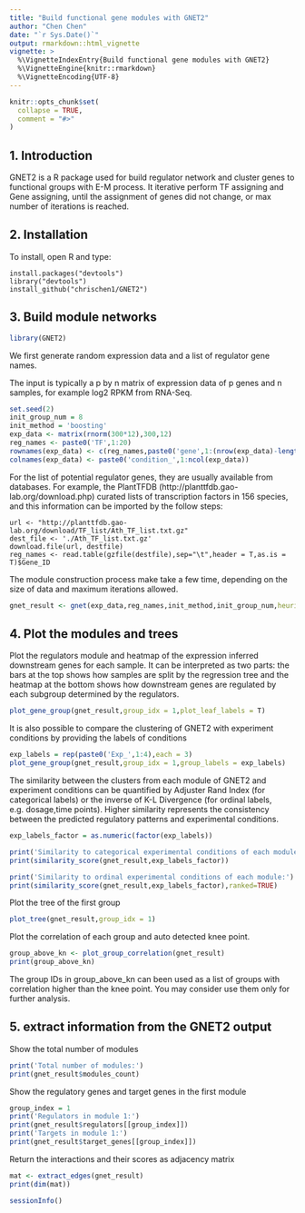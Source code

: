 ---
title: "Build functional gene modules with GNET2"
author: "Chen Chen"
date: "`r Sys.Date()`"
output: rmarkdown::html_vignette
vignette: >
  %\VignetteIndexEntry{Build functional gene modules with GNET2}
  %\VignetteEngine{knitr::rmarkdown}
  %\VignetteEncoding{UTF-8}
---

```{r setup,echo = FALSE, include = TRUE}
knitr::opts_chunk$set(
  collapse = TRUE,
  comment = "#>"
)
```

## 1. Introduction
GNET2 is a R package used for build regulator network and cluster genes to functional groups with E-M process.
It iterative perform TF assigning and Gene assigning, until the assignment of genes did not change, or max number of iterations is reached.

## 2. Installation
To install, open R and type:
```
install.packages("devtools")
library("devtools")
install_github("chrischen1/GNET2")
```

## 3. Build module networks
```{r load_packages, message=FALSE, warning=FALSE, include=FALSE}
library(GNET2)
```

We first generate random expression data and a list of regulator gene names. 

The input is typically a p by n matrix of expression data of p genes and n samples, for example log2 RPKM from RNA-Seq.

```{r,echo = TRUE}
set.seed(2)
init_group_num = 8
init_method = 'boosting'
exp_data <- matrix(rnorm(300*12),300,12)
reg_names <- paste0('TF',1:20)
rownames(exp_data) <- c(reg_names,paste0('gene',1:(nrow(exp_data)-length(reg_names))))
colnames(exp_data) <- paste0('condition_',1:ncol(exp_data))
```


For the list of potential regulator genes, they are usually available from databases. For example, the PlantTFDB (http://planttfdb.gao-lab.org/download.php) curated lists of transcription factors in 156 species, and this information can be imported by the follow steps:

```
url <- "http://planttfdb.gao-lab.org/download/TF_list/Ath_TF_list.txt.gz"
dest_file <- './Ath_TF_list.txt.gz'
download.file(url, destfile)
reg_names <- read.table(gzfile(destfile),sep="\t",header = T,as.is = T)$Gene_ID
```

The module construction process make take a few time, depending on the size of data and maximum iterations allowed. 

```{r, echo=TRUE}
gnet_result <- gnet(exp_data,reg_names,init_method,init_group_num,heuristic = TRUE)
```

## 4. Plot the modules and trees
Plot the regulators module and heatmap of the expression inferred downstream genes for each sample. It can be interpreted as two parts:
the bars at the top shows how samples are split by the regression tree and the heatmap at the bottom shows how downstream genes are regulated by each subgroup determined by the regulators.

```{r, echo=TRUE,fig.width=10, fig.height=12}
plot_gene_group(gnet_result,group_idx = 1,plot_leaf_labels = T)
```

It is also possible to compare the clustering of GNET2 with experiment conditions by providing the labels of conditions

```{r, echo=TRUE,fig.width=10, fig.height=12}
exp_labels = rep(paste0('Exp_',1:4),each = 3)
plot_gene_group(gnet_result,group_idx = 1,group_labels = exp_labels)
```

The similarity between the clusters from each module of GNET2 and experiment conditions can be quantified by Adjuster Rand Index (for categorical labels) or the inverse of K-L Divergence (for ordinal labels, e.g. dosage,time points). Higher similarity represents the consistency between the predicted regulatory patterns and experimental conditions.

```{r, echo=TRUE,fig.width=10, fig.height=12}
exp_labels_factor = as.numeric(factor(exp_labels))

print('Similarity to categorical experimental conditions of each module:')
print(similarity_score(gnet_result,exp_labels_factor))

print('Similarity to ordinal experimental conditions of each module:')
print(similarity_score(gnet_result,exp_labels_factor),ranked=TRUE)
```


Plot the tree of the first group

```{r, echo=TRUE,fig.width=8, fig.height=8}
plot_tree(gnet_result,group_idx = 1)
```


Plot the correlation of each group and auto detected knee point.

```{r, echo=TRUE,fig.width=8, fig.height=8}
group_above_kn <- plot_group_correlation(gnet_result)
print(group_above_kn)
```

The group IDs in group_above_kn can been used as a list of groups with correlation higher than the knee point. You may consider use them only for further analysis.

## 5. extract information from the GNET2 output
Show the total number of modules

```{r, echo=TRUE,fig.width=8, fig.height=8}
print('Total number of modules:')
print(gnet_result$modules_count)
```

Show the regulatory genes and target genes in the first module

```{r, echo=TRUE,fig.width=8, fig.height=8}
group_index = 1
print('Regulators in module 1:')
print(gnet_result$regulators[[group_index]])
print('Targets in module 1:')
print(gnet_result$target_genes[[group_index]])
```

Return the interactions and their scores as adjacency matrix

```{r, echo=TRUE,fig.width=8, fig.height=8}
mat <- extract_edges(gnet_result)
print(dim(mat))
```


```{r, echo=TRUE}
sessionInfo()
```
